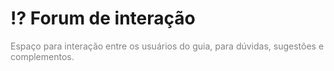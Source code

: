 # ⁉️ Forum de interação {.unnumbered}

[Espaço para interação entre os usuários do guia, para dúvidas, sugestões e complementos.]{style="color: gray"}
